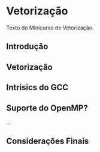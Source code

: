 # Vetorização


Texto do Minicurso de Vetorização.

##  Introdução {#sec-vet-intro}

## Vetorização

## Intrisics do GCC

## Suporte do OpenMP?

...

## Considerações Finais {#sec-vet-consid-finais}


